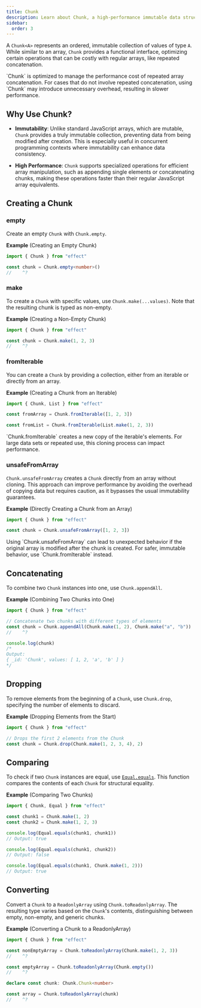 ```yaml
---
title: Chunk
description: Learn about Chunk, a high-performance immutable data structure in Effect, offering efficient operations like concatenation, slicing, and conversions.
sidebar:
  order: 3
---
```



A `Chunk<A>` represents an ordered, immutable collection of values of type `A`. While similar to an array, `Chunk` provides a functional interface, optimizing certain operations that can be costly with regular arrays, like repeated concatenation.

<Aside type="caution" title="Use Chunk Only for Repeated Concatenation">
  `Chunk` is optimized to manage the performance cost of repeated array
  concatenation. For cases that do not involve repeated concatenation,
  using `Chunk` may introduce unnecessary overhead, resulting in slower
  performance.
</Aside>

## Why Use Chunk?

- **Immutability**: Unlike standard JavaScript arrays, which are mutable, `Chunk` provides a truly immutable collection, preventing data from being modified after creation. This is especially useful in concurrent programming contexts where immutability can enhance data consistency.

- **High Performance**: `Chunk` supports specialized operations for efficient array manipulation, such as appending single elements or concatenating chunks, making these operations faster than their regular JavaScript array equivalents.

## Creating a Chunk

### empty

Create an empty `Chunk` with `Chunk.empty`.

**Example** (Creating an Empty Chunk)

```ts twoslash
import { Chunk } from "effect"

const chunk = Chunk.empty<number>()
//    ^?
```

### make

To create a `Chunk` with specific values, use `Chunk.make(...values)`. Note that the resulting chunk is typed as non-empty.

**Example** (Creating a Non-Empty Chunk)

```ts twoslash
import { Chunk } from "effect"

const chunk = Chunk.make(1, 2, 3)
//    ^?
```

### fromIterable

You can create a `Chunk` by providing a collection, either from an iterable or directly from an array.

**Example** (Creating a Chunk from an Iterable)

```ts twoslash
import { Chunk, List } from "effect"

const fromArray = Chunk.fromIterable([1, 2, 3])

const fromList = Chunk.fromIterable(List.make(1, 2, 3))
```

<Aside type="caution" title="Performance Consideration">
  `Chunk.fromIterable` creates a new copy of the iterable's elements. For
  large data sets or repeated use, this cloning process can impact
  performance.
</Aside>

### unsafeFromArray

`Chunk.unsafeFromArray` creates a `Chunk` directly from an array without cloning. This approach can improve performance by avoiding the overhead of copying data but requires caution, as it bypasses the usual immutability guarantees.

**Example** (Directly Creating a Chunk from an Array)

```ts twoslash
import { Chunk } from "effect"

const chunk = Chunk.unsafeFromArray([1, 2, 3])
```

<Aside type="caution" title="Risk of Mutable Data">
  Using `Chunk.unsafeFromArray` can lead to unexpected behavior if the
  original array is modified after the chunk is created. For safer,
  immutable behavior, use `Chunk.fromIterable` instead.
</Aside>

## Concatenating

To combine two `Chunk` instances into one, use `Chunk.appendAll`.

**Example** (Combining Two Chunks into One)

```ts twoslash
import { Chunk } from "effect"

// Concatenate two chunks with different types of elements
const chunk = Chunk.appendAll(Chunk.make(1, 2), Chunk.make("a", "b"))
//    ^?

console.log(chunk)
/*
Output:
{ _id: 'Chunk', values: [ 1, 2, 'a', 'b' ] }
*/
```

## Dropping

To remove elements from the beginning of a `Chunk`, use `Chunk.drop`, specifying the number of elements to discard.

**Example** (Dropping Elements from the Start)

```ts twoslash
import { Chunk } from "effect"

// Drops the first 2 elements from the Chunk
const chunk = Chunk.drop(Chunk.make(1, 2, 3, 4), 2)
```

## Comparing

To check if two `Chunk` instances are equal, use [`Equal.equals`](/docs/trait/equal/). This function compares the contents of each `Chunk` for structural equality.

**Example** (Comparing Two Chunks)

```ts twoslash
import { Chunk, Equal } from "effect"

const chunk1 = Chunk.make(1, 2)
const chunk2 = Chunk.make(1, 2, 3)

console.log(Equal.equals(chunk1, chunk1))
// Output: true

console.log(Equal.equals(chunk1, chunk2))
// Output: false

console.log(Equal.equals(chunk1, Chunk.make(1, 2)))
// Output: true
```

## Converting

Convert a `Chunk` to a `ReadonlyArray` using `Chunk.toReadonlyArray`. The resulting type varies based on the `Chunk`'s contents, distinguishing between empty, non-empty, and generic chunks.

**Example** (Converting a Chunk to a ReadonlyArray)

```ts twoslash
import { Chunk } from "effect"

const nonEmptyArray = Chunk.toReadonlyArray(Chunk.make(1, 2, 3))
//    ^?

const emptyArray = Chunk.toReadonlyArray(Chunk.empty())
//    ^?

declare const chunk: Chunk.Chunk<number>

const array = Chunk.toReadonlyArray(chunk)
//    ^?
```
